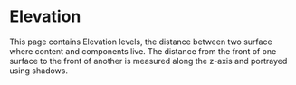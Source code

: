 
<Meta title="Foundations/Elevation" />

# Elevation

This page contains Elevation levels, the distance between two surface where content and components live. The distance from the front of one surface to the front of another is measured along the z-axis and portrayed using shadows.

<Story id="core-foundations-elevation--elevation" />
